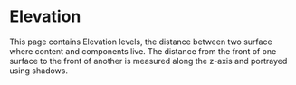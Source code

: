 
<Meta title="Foundations/Elevation" />

# Elevation

This page contains Elevation levels, the distance between two surface where content and components live. The distance from the front of one surface to the front of another is measured along the z-axis and portrayed using shadows.

<Story id="core-foundations-elevation--elevation" />
